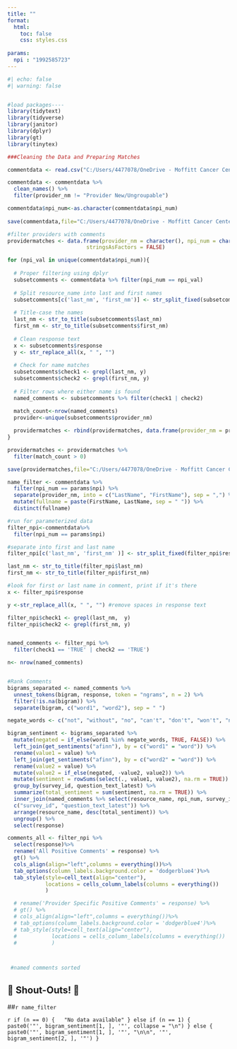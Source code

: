 ```yaml
---
title: ""
format: 
  html:
    toc: false
    css: styles.css
    
params:
  npi : "1992585723"
---
```


```r
#| echo: false
#| warning: false 


#load packages----
library(tidytext)
library(tidyverse)
library(janitor)
library(dplyr)
library(gt)
library(tinytex)

###Cleaning the Data and Preparing Matches

commentdata <- read.csv("C:/Users/4477078/OneDrive - Moffitt Cancer Center/provider_recognition/commentdata20251010.csv")

commentdata <- commentdata %>% 
  clean_names() %>%
  filter(provider_nm != "Provider New/Ungroupable")

commentdata$npi_num<-as.character(commentdata$npi_num)
  
save(commentdata,file="C:/Users/4477078/OneDrive - Moffitt Cancer Center/provider_recognition/commentdata.Rdata")

#filter providers with comments
providermatches <- data.frame(provider_nm = character(), npi_num = character(), match_count = integer(), 
                         stringsAsFactors = FALSE)

for (npi_val in unique(commentdata$npi_num)){
  
  # Proper filtering using dplyr
  subsetcomments <- commentdata %>% filter(npi_num == npi_val)
  
  # Split resource_name into last and first names
  subsetcomments[c('last_nm', 'first_nm')] <- str_split_fixed(subsetcomments$resource_name, ' ', 2)
  
  # Title-case the names
  last_nm <- str_to_title(subsetcomments$last_nm)
  first_nm <- str_to_title(subsetcomments$first_nm)
  
  # Clean response text
  x <- subsetcomments$response
  y <- str_replace_all(x, " ", "")
  
  # Check for name matches
  subsetcomments$check1 <- grepl(last_nm, y)
  subsetcomments$check2 <- grepl(first_nm, y)
  
  # Filter rows where either name is found
  named_comments <- subsetcomments %>% filter(check1 | check2)
  
  match_count<-nrow(named_comments)
  provider<-unique(subsetcomments$provider_nm)

  providermatches <- rbind(providermatches, data.frame(provider_nm = provider, npi_num = npi_val, match_count = match_count))
}

providermatches <- providermatches %>%
  filter(match_count > 0)

save(providermatches,file="C:/Users/4477078/OneDrive - Moffitt Cancer Center/provider_recognition/providermatches.Rdata")

name_filter <- commentdata %>%
  filter(npi_num == params$npi) %>%
  separate(provider_nm, into = c("LastName", "FirstName"), sep = ",") %>%
  mutate(fullname = paste(FirstName, LastName, sep = " ")) %>%
  distinct(fullname)

#run for parameterized data
filter_npi<-commentdata%>%
  filter(npi_num == params$npi)

#separate into first and last name
filter_npi[c('last_nm', 'first_nm' )] <- str_split_fixed(filter_npi$resource_name, ' ', 2)

last_nm <- str_to_title(filter_npi$last_nm)
first_nm <- str_to_title(filter_npi$first_nm)

#look for first or last name in comment, print if it's there
x <- filter_npi$response

y <-str_replace_all(x, " ", "") #remove spaces in response text

filter_npi$check1 <- grepl(last_nm,  y)
filter_npi$check2 <- grepl(first_nm, y)


named_comments <- filter_npi %>%
  filter(check1 == 'TRUE' | check2 == 'TRUE') 

n<- nrow(named_comments)


#Rank Comments
bigrams_separated <- named_comments %>% 
  unnest_tokens(bigram, response, token = "ngrams", n = 2) %>% 
  filter(!is.na(bigram)) %>% 
  separate(bigram, c("word1", "word2"), sep = " ")  

negate_words <- c("not", "without", "no", "can't", "don't", "won't", "never")

bigram_sentiment <- bigrams_separated %>%
  mutate(negated = if_else(word1 %in% negate_words, TRUE, FALSE)) %>% 
  left_join(get_sentiments("afinn"), by = c("word1" = "word")) %>%
  rename(value1 = value) %>% 
  left_join(get_sentiments("afinn"), by = c("word2" = "word")) %>% 
  rename(value2 = value) %>% 
  mutate(value2 = if_else(negated, -value2, value2)) %>% 
  mutate(sentiment = rowSums(select(., value1, value2), na.rm = TRUE)) %>% 
  group_by(survey_id, question_text_latest) %>%
  summarize(total_sentiment = sum(sentiment, na.rm = TRUE)) %>% 
  inner_join(named_comments %>% select(resource_name, npi_num, survey_id, question_text_latest, response), by =
  c("survey_id", "question_text_latest")) %>%
  arrange(resource_name, desc(total_sentiment)) %>%
  ungroup() %>%
  select(response)

comments_all <- filter_npi %>%
  select(response)%>%
  rename('All Positive Comments' = response) %>%
  gt() %>%
  cols_align(align="left",columns = everything())%>%
  tab_options(column_labels.background.color = 'dodgerblue4')%>%
  tab_style(style=cell_text(align="center"),
            locations = cells_column_labels(columns = everything())
            )

  # rename('Provider Specific Positive Comments' = response) %>%
  # gt() %>%
  # cols_align(align="left",columns = everything())%>%
  # tab_options(column_labels.background.color = 'dodgerblue4')%>%
  # tab_style(style=cell_text(align="center"),
  #           locations = cells_column_labels(columns = everything())
  #           )



 #named comments sorted

```

:::: shoutout-container

# 🎉 Shout-Outs! 🎉

##`r name_filter`

`r if (n == 0) {   "No data available" } else if (n == 1) {   paste0('"', bigram_sentiment[1, ], '"', collapse = "\n") } else {   paste0('"', bigram_sentiment[1, ], '"', "\n\n", '"', bigram_sentiment[2, ], '"') }`

::::
